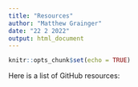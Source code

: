 ```yaml
---
title: "Resources"
author: "Matthew Grainger"
date: "22 2 2022"
output: html_document
---
```


```r
knitr::opts_chunk$set(echo = TRUE)
```

Here is a list of GitHub resources:



